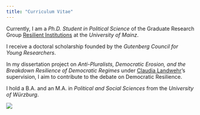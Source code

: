 ```yaml
---
title: "Curriculum Vitae"
---
```


Currently, I am a *Ph.D. Student in Political Science* of the Graduate Research Group [Resilient Institutions](https://resilient.institutions.uni-mainz.de/) at the *University of Mainz*.

I receive a doctoral scholarship founded by the *Gutenberg Council for Young Researchers*.

In my dissertation project on *Anti-Pluralists, Democratic Erosion, and the Breakdown Resilience of Democratic Regimes* under [Claudia Landwehr](https://theorie.politik.uni-mainz.de/univ-prof-dr-claudia-landwehr/)'s supervision, I aim to contribute to the debate on Democratic Resilience.

I hold a B.A. and an M.A. in *Political and Social Sciences* from the *University of Würzburg*.

![](Kevin%20Walz's%20resume.pfd)
